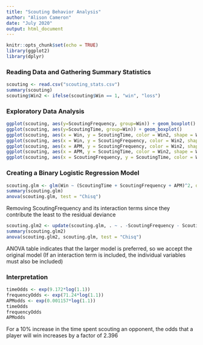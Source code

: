 ```yaml
---
title: "Scouting Behavior Analysis"
author: "Alison Cameron"
date: "July 2020"
output: html_document
---
```


```r
knitr::opts_chunk$set(echo = TRUE)
library(ggplot2)
library(dplyr)
```

### Reading Data and Gathering Summary Statistics
```r
scouting <- read.csv("scouting_stats.csv")
summary(scouting)
scouting$Win2 <- ifelse(scouting$Win == 1, "win", "loss")
```


### Exploratory Data Analysis
```r
ggplot(scouting, aes(y=ScoutingFrequency, group=Win)) + geom_boxplot()
ggplot(scouting, aes(y=ScoutingTime, group=Win)) + geom_boxplot()
ggplot(scouting, aes(x = Win, y = ScoutingTime, color = Win2, shape = Win2)) + geom_point()
ggplot(scouting, aes(x = Win, y = ScoutingFrequency, color = Win2, shape = Win2)) + geom_point()
ggplot(scouting, aes(x = APM, y = ScoutingFrequency, color = Win2, shape = Win2)) + geom_point()
ggplot(scouting, aes(x = APM, y = ScoutingTime, color = Win2, shape = Win2)) + geom_point()
ggplot(scouting, aes(x = ScoutingFrequency, y = ScoutingTime, color = Win2, shape = Win2)) + geom_point()
```

### Creating a Binary Logistic Regression Model
```r
scouting.glm <- glm(Win ~ (ScoutingTime + ScoutingFrequency + APM)^2, data = scouting, family = binomial)
summary(scouting.glm)
anova(scouting.glm, test = "Chisq")
```

Removing ScoutingFrequency and its interaction terms since they contribute the least to 
the residual deviance
```r
scouting.glm2 <- update(scouting.glm, . ~ . -ScoutingFrequency - ScoutingFrequency:APM - ScoutingTime:ScoutingFrequency)
summary(scouting.glm2)
anova(scouting.glm2, scouting.glm, test = "Chisq")
```

ANOVA table indicates that the larger model is preferred, so we accept the original model (If an interaction term is included, the individual variables must also be included)

### Interpretation
```r
timeOdds <- exp(9.172*log(1.1))
frequencyOdds <- exp(71.24*log(1.1))
APModds <- exp(0.001157*log(1.1))
timeOdds
frequencyOdds
APModds
```

For a 10% increase in the time spent scouting an opponent, the odds that a player will win
increases by a factor of 2.396




